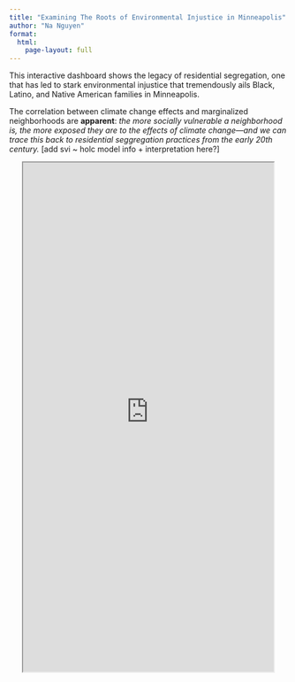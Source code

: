 ```yaml
---
title: "Examining The Roots of Environmental Injustice in Minneapolis"
author: "Na Nguyen"
format: 
  html:
    page-layout: full
---
```


This interactive dashboard shows the legacy of residential segregation, one that has led to stark environmental injustice that tremendously ails Black, Latino, and Native American families in Minneapolis. 

The correlation between climate change effects and marginalized neighborhoods are **apparent**: *the more socially vulnerable a neighborhood is, the more exposed they are to the effects of climate change---and we can trace this back to residential seggregation practices from the early 20th century.* [add svi ~ holc model info + interpretation here?]

<iframe src="https://opbfa1-anh-nguyen.shinyapps.io/msp_enviro_no_title/" style="width: 90%; height: 920px;display: block; margin-left: auto; margin-right: auto; ">

</iframe>
